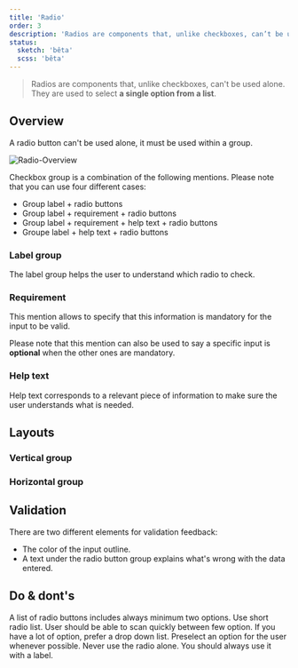 ```yaml
---
title: 'Radio'
order: 3
description: 'Radios are components that, unlike checkboxes, can’t be used alone. They are used to select a single option from a list.'
status:
  sketch: 'bêta'
  scss: 'bêta'
---
```


> Radios are components that, unlike checkboxes, can't be used alone. They are used to select **a single option from a list**.

<Preview path="intro" nude />


## Overview

<Highlight theme="warning">

  A radio button can't be used alone, it must be used within a group.

</Highlight>

![Radio-Overview](Radio-Overview.png)

Checkbox group is a combination of the following mentions. Please note that you can use four different cases:
  - Group label + radio buttons
  - Group label + requirement + radio buttons
  - Group label + requirement + help text + radio buttons
  - Groupe label + help text + radio buttons

### Label group

The label group helps the user to understand which radio to check.

<Preview path="group-default" nude />

### Requirement

This mention allows to specify that this information is mandatory for the input to be valid.

<Highlight theme="tips">

  Please note that this mention can also be used to say a specific input is **optional** when the other ones are mandatory.

</Highlight>

<Preview path="group-requirement-light" nude />

### Help text

Help text corresponds to a relevant piece of information to make sure the user understands what is needed.

<Preview path="group-help-light" nude />

## Layouts

### Vertical group

<Preview path="group-default" nude />

### Horizontal group

<Preview path="group-inline" nude />

## Validation

There are two different elements for validation feedback:
  - The color of the input outline.
  - A text under the radio button group explains what's wrong with the data entered.

<Preview path="group-invalid-light" nude />



## Do & dont's

<HintItem>
  A list of radio buttons includes always minimum two options.
</HintItem>
<HintItem>
  Use short radio list. User should be able to scan quickly between few option.
  If you have a lot of option, prefer a drop down list.
</HintItem>
<HintItem>Preselect an option for the user whenever possible.</HintItem>
<HintItem dont>
  Never use the radio alone. You should always use it with a label.
</HintItem>
